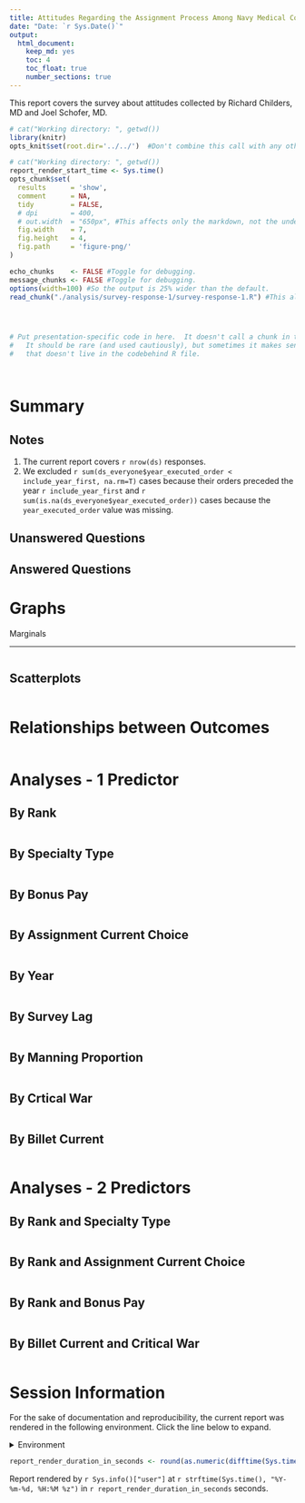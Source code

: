 ```yaml
---
title: Attitudes Regarding the Assignment Process Among Navy Medical Corps Officers
date: "Date: `r Sys.Date()`"
output:
  html_document:
    keep_md: yes
    toc: 4
    toc_float: true
    number_sections: true
---
```


This report covers the survey about attitudes collected by Richard Childers, MD and Joel Schofer, MD.

<!--  Set the working directory to the repository's base directory; this assumes the report is nested inside of two directories.-->
```r
# cat("Working directory: ", getwd())
library(knitr)
opts_knit$set(root.dir='../../')  #Don't combine this call with any other chunk -especially one that uses file paths.
```

<!-- Set the report-wide options, and point to the external code file. -->
```r
# cat("Working directory: ", getwd())
report_render_start_time <- Sys.time()
opts_chunk$set(
  results      = 'show', 
  comment      = NA, 
  tidy         = FALSE,
  # dpi        = 400,
  # out.width  = "650px", #This affects only the markdown, not the underlying png file.  The height will be scaled appropriately.
  fig.width    = 7, 
  fig.height   = 4, 
  fig.path     = 'figure-png/'
)

echo_chunks    <- FALSE #Toggle for debugging.
message_chunks <- FALSE #Toggle for debugging.
options(width=100) #So the output is 25% wider than the default.
read_chunk("./analysis/survey-response-1/survey-response-1.R") #This allows knitr to call chunks tagged in the underlying *.R file.
```

<!-- Load 'sourced' R files.  Suppress the output when loading sources. --> 
```r
```

<!-- Load packages, or at least verify they're available on the local machine.  Suppress the output when loading packages. --> 
```r
```

<!-- Load any global functions and variables declared in the R file.  Suppress the output. --> 
```r
```

<!-- Declare any global functions specific to a Rmd output.  Suppress the output. --> 
```r
# Put presentation-specific code in here.  It doesn't call a chunk in the codebehind file.
#   It should be rare (and used cautiously), but sometimes it makes sense to include code in Rmd 
#   that doesn't live in the codebehind R file.
```

<!-- Load the datasets.   -->
```r
```

<!-- Tweak the datasets.   -->
```r
```

Summary {.tabset .tabset-fade .tabset-pills}
============================================

Notes 
-----------------------------------

1. The current report covers `r nrow(ds)` responses.
1. We excluded `r sum(ds_everyone$year_executed_order < include_year_first, na.rm=T)` cases because their orders preceded the year `r include_year_first` and `r sum(is.na(ds_everyone$year_executed_order))` cases because the `year_executed_order` value was missing.

Unanswered Questions
-----------------------------------

Answered Questions
-----------------------------------

Graphs
============================================

Marginals


-----------------------------------

```r
```

Scatterplots
-----------------------------------

```r
```

Relationships between Outcomes
============================================

```r
```


Analyses - 1 Predictor
============================================

By Rank
-----------------------------------

```r
```

By Specialty Type
-----------------------------------

```r
```

By Bonus Pay
-----------------------------------

```r
```

By Assignment Current Choice
-----------------------------------

```r
```


By Year
-----------------------------------

```r
```


By Survey Lag
-----------------------------------

```r
```


By Manning Proportion
-----------------------------------

```r
```


By Crtical War
-----------------------------------

```r
```

By Billet Current
-----------------------------------

```r
```


Analyses - 2 Predictors
============================================


By Rank and Specialty Type
-----------------------------------

```r
```

By Rank and Assignment Current Choice
-----------------------------------

```r
```

By Rank and Bonus Pay
-----------------------------------

```r
```


By Billet Current and Critical War
-----------------------------------

```r
```


Session Information
============================================

For the sake of documentation and reproducibility, the current report was rendered in the following environment.  Click the line below to expand.

<details>
  <summary>Environment <span class="glyphicon glyphicon-plus-sign"></span></summary>
```r
if( requireNamespace("devtools", quietly = TRUE) ) {
  devtools::session_info()
} else {
  sessionInfo()
} 
```
</details>

```r
report_render_duration_in_seconds <- round(as.numeric(difftime(Sys.time(), report_render_start_time, units="secs")))
```

Report rendered by `r Sys.info()["user"]` at `r strftime(Sys.time(), "%Y-%m-%d, %H:%M %z")` in `r report_render_duration_in_seconds` seconds.
